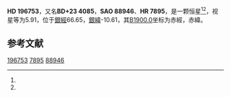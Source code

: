 {{Starbox begin
| name = HD 196753
}}
{{Starbox observe
| epoch = [[J2000.0|J2000.0]]
| constell = {{星座名待查}}<ref name=SIMBAD>{{cite web
 | url=http://simbad.u-strasbg.fr/simbad/sim-id?Ident=HR+7895
 | title=Pulsating variable Star
 | publisher=Centre de Données astronomiques de Strasbourg
 | work=SIMBAD
 | accessdate=2012-07-13
 | archive-date=2016-03-18
 | archive-url=https://web.archive.org/web/20160318081919/http://simbad.u-strasbg.fr/simbad/sim-id?Ident=HR+7895
 | dead-url=no
 }}</ref><ref name=DATA>{{cite web
 | url=http://vizier.u-strasbg.fr/viz-bin/VizieR-5?-out.add=.&-source=5050&-corr=PK=HR&-out.max=9999&HR=7895
 | title=VizieR Detailed Page
 | accessdate=2012-07-13
 | archive-date=2019-02-16
 | archive-url=https://web.archive.org/web/20190216095511/http://vizier.u-strasbg.fr/viz-bin/VizieR-5?-out.add=.&-source=5050&-corr=PK=HR&-out.max=9999&HR=7895
 | dead-url=no
 }}</ref>
| 星官 = 
| ra = {{RA|20|38|35.1}}<ref name=SIMBAD /><ref name=DATA />
| dec = {{DEC|+23|40|50}}<ref name=SIMBAD /><ref name=DATA />
| appmag_v = 5.91<ref name=SIMBAD /><ref name=DATA />
}}
{{Starbox character
| class = K0II-III+A3V<ref name=SIMBAD /><ref name=DATA />
| b-v = 0.98<ref name=SIMBAD /><ref name=DATA />
| u-b = <ref name=SIMBAD /><ref name=DATA />
| r-i = <ref name=SIMBAD /><ref name=DATA />
| variable = 
}}
{{Starbox astrometry
| radial_v = 
| prop_mo_ra = 9
| parallax = 
| p_error = 
}}
{{Starbox catalog
| names =BD+23 4085，[[SAO星表|SAO]] 88946，[[HD星表|HD]] 196753，[[HR星表|HR]] 7895}}
{{Starbox reference |Simbad=HR+7895}}
{{Starbox end}}

'''HD 196753'''，又名'''BD+23 4085'''，'''SAO 88946'''、'''HR 7895'''，是一颗恒星<ref name=SIMBAD /><ref name=DATA />，视星等为5.91，位于[[銀道座標系|銀經]]66.65，[[銀道座標系|銀緯]]-10.61，其[[B1900.0|B1900.0]]坐标为赤經{{RA|20|34|12.6}}，赤緯{{DEC|+23|-10.61|46}}。

== 参考文献 ==
{{reflist}}

{{star-stub}}

[[Category:HD和HDE天體|196753]]
[[Category:HR天體|7895]]
[[Category:SAO天體|88946]]
